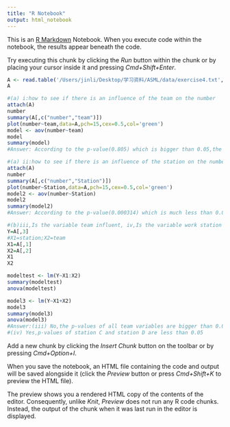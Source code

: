 ```yaml
---
title: "R Notebook"
output: html_notebook
---
```


This is an [R Markdown](http://rmarkdown.rstudio.com) Notebook. When you execute code within the notebook, the results appear beneath the code. 

Try executing this chunk by clicking the *Run* button within the chunk or by placing your cursor inside it and pressing *Cmd+Shift+Enter*. 

```r
A <- read.table('/Users/jinli/Desktop/学习资料/ASML/data/exercise4.txt', header=TRUE)
A
```

```r
#(a) i:how to see if there is an influence of the team on the number
attach(A)
number
summary(A[,c("number","team")])
plot(number~team,data=A,pch=15,cex=0.5,col='green')
model <- aov(number~team)
model
summary(model)
#Answer: According to the p-value(0.805) which is bigger than 0.05,the performance are not significantly different with respect to the team 
```
```r
#(a) ii:how to see if there is an influence of the station on the number
attach(A)
number
summary(A[,c("number","Station")])
plot(number~Station,data=A,pch=15,cex=0.5,col='green')
model2 <- aov(number~Station)
model2
summary(model2)
#Answer: According to the p-value(0.000314) which is much less than 0.05, we can say that the difficulties associated to each work stattion are not the same
```





```r
#(b)iii,Is the variable team influent, iv,Is the variable work station influent?
Y=A[,3]
#X1=station;X2=team
X1=A[,1]
X2=A[,2]
X1
X2

```
```r
modeltest <- lm(Y~X1:X2)
summary(modeltest)
anova(modeltest)
```

```r
model3 <- lm(Y~X1+X2)
model3
summary(model3)
anova(model3)
#Answer:(iii) No,the p-values of all team variables are bigger than 0.05.
#(iv) Yes,p-values of station C and station D are less than 0.05
```





Add a new chunk by clicking the *Insert Chunk* button on the toolbar or by pressing *Cmd+Option+I*.

When you save the notebook, an HTML file containing the code and output will be saved alongside it (click the *Preview* button or press *Cmd+Shift+K* to preview the HTML file). 

The preview shows you a rendered HTML copy of the contents of the editor. Consequently, unlike *Knit*, *Preview* does not run any R code chunks. Instead, the output of the chunk when it was last run in the editor is displayed.

